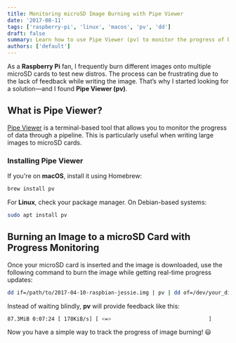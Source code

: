 ```yaml
---
title: Monitoring microSD Image Burning with Pipe Viewer
date: '2017-08-11'
tags: ['raspberry-pi', 'linux', 'macos', 'pv', 'dd']
draft: false
summary: Learn how to use Pipe Viewer (pv) to monitor the progress of burning images to microSD cards for Raspberry Pi.
authors: ['default']
---
```


As a **Raspberry Pi** fan, I frequently burn different images onto multiple microSD cards to test new distros. The process can be frustrating due to the lack of feedback while writing the image. That’s why I started looking for a solution—and I found **Pipe Viewer (pv)**.

## What is Pipe Viewer?

[Pipe Viewer](https://www.ivarch.com/programs/pv.shtml) is a terminal-based tool that allows you to monitor the progress of data through a pipeline. This is particularly useful when writing large images to microSD cards.

### Installing Pipe Viewer

If you're on **macOS**, install it using Homebrew:

```sh
brew install pv
```

For **Linux**, check your package manager. On Debian-based systems:

```sh
sudo apt install pv
```

## Burning an Image to a microSD Card with Progress Monitoring

Once your microSD card is inserted and the image is downloaded, use the following command to burn the image while getting real-time progress updates:

```sh
dd if=/path/to/2017-04-10-raspbian-jessie.img | pv | dd of=/dev/your_disk
```

Instead of waiting blindly, **pv** will provide feedback like this:

```sh
87.3MiB 0:07:24 [ 178KiB/s] [ <=>								]
```

Now you have a simple way to track the progress of image burning! 😃

